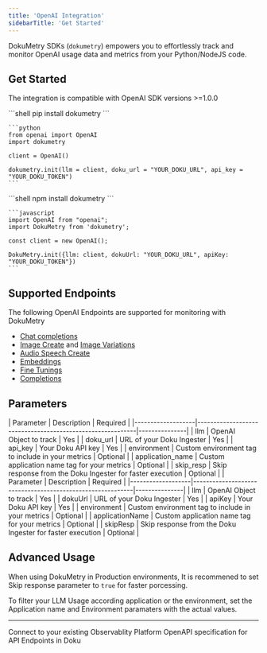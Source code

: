 ```yaml
---
title: 'OpenAI Integration'
sidebarTitle: 'Get Started'
---
```


DokuMetry SDKs (`dokumetry`) empowers you to effortlessly track and monitor OpenAI usage data and metrics from your Python/NodeJS code. 

## Get Started 

The integration is compatible with OpenAI SDK versions >=1.0.0

<Tabs>
  <Tab title="Python">
    ```shell
    pip install dokumetry
    ```

    ```python
    from openai import OpenAI
    import dokumetry

    client = OpenAI()

    dokumetry.init(llm = client, doku_url = "YOUR_DOKU_URL", api_key = "YOUR_DOKU_TOKEN")
    ```
  </Tab>
  <Tab title="Javascript">
    ```shell
    npm install dokumetry
    ```

    ```javascript
    import OpenAI from "openai";
    import DokuMetry from 'dokumetry';

    const client = new OpenAI();

    DokuMetry.init({llm: client, dokuUrl: "YOUR_DOKU_URL", apiKey: "YOUR_DOKU_TOKEN"})
    ```
  </Tab>
</Tabs>

## Supported Endpoints

The following OpenAI Endpoints are supported for monitoring with DokuMetry

- [Chat completions](/0.0.7/integrations/openai/examples/chat)
- [Image Create](/0.0.7/integrations/openai/examples/image#create-image) and [Image Variations](/0.0.7/integrations/openai/examples/image#create-image-variation)
- [Audio Speech Create](/0.0.7/integrations/openai/examples/audio)
- [Embeddings](/0.0.7/integrations/openai/examples/embeddings)
- [Fine Tunings](/0.0.7/integrations/openai/examples/fine-tuning)
- [Completions](/0.0.7/integrations/openai/examples/completions)

## Parameters

<Tabs>
  <Tab title="Python">
  | Parameter         | Description                                               | Required      |
  |-------------------|-----------------------------------------------------------|---------------|
  | llm               | OpenAI Object to track                                    | Yes           |
  | doku_url          | URL of your Doku Ingester                                 | Yes           |
  | api_key           | Your Doku API key                                         | Yes           |
  | environment       | Custom environment tag to include in your metrics         | Optional      |
  | application_name  | Custom application name tag for your metrics              | Optional      |
  | skip_resp         | Skip response from the Doku Ingester for faster execution | Optional      |
  </Tab>
  <Tab title="NodeJS">
  | Parameter         | Description                                               | Required      |
  |-------------------|-----------------------------------------------------------|---------------|
  | llm               | OpenAI Object to track                                    | Yes           |
  | dokuUrl           | URL of your Doku Ingester                                 | Yes           |
  | apiKey            | Your Doku API key                                         | Yes           |
  | environment       | Custom environment tag to include in your metrics         | Optional      |
  | applicationName   | Custom application name tag for your metrics              | Optional      |
  | skipResp          | Skip response from the Doku Ingester for faster execution | Optional      |
  </Tab>
</Tabs>

## Advanced Usage
When using DokuMetry in Production environments, It is recommened to set Skip response parameter to `true` for faster porcessing. 

To filter your LLM Usage according application or the environment, set the Application name and Environment paramaters with the actual values.

---

<CardGroup cols={2}>
<Card title="Connections" href="/0.0.7/connections/intro" icon='link'>
Connect to your existing Observablity Platform
</Card>
<Card title="API Refernce" href="/0.0.7/api-reference/introduction" icon='code'>
OpenAPI specification for API Endpoints in Doku 
</Card>
</CardGroup>